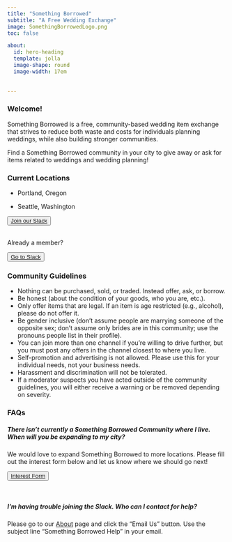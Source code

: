 ```yaml
---
title: "Something Borrowed"
subtitle: "A Free Wedding Exchange"
image: SomethingBorrowedLogo.png
toc: false

about:
  id: hero-heading
  template: jolla
  image-shape: round
  image-width: 17em
      
      
---
```


::: {#hero-heading}
:::

### Welcome!

Something Borrowed is a free, community-based wedding item exchange that strives to reduce both waste and costs for individuals planning weddings, while also building stronger communities.

Find a Something Borrowed community in your city to give away or ask for items related to weddings and wedding planning!

### Current Locations

-   Portland, Oregon

-   Seattle, Washington

<button type="button" class="btn btn-light">[Join our Slack](https://airtable.com/appXc1jGJLZweRSbH/pagVgloaEgZbrNbM2/form)</button> <br>
Already a member?  

<button type="button" class="btn btn-light">[Go to Slack](https://somethingborrowedx.slack.com/)</button>

### Community Guidelines  

-   Nothing can be purchased, sold, or traded. Instead offer, ask, or borrow.
-   Be honest (about the condition of your goods, who you are, etc.).
-   Only offer items that are legal. If an item is age restricted (e.g., alcohol), please do not offer it.
-   Be gender inclusive (don't assume people are marrying someone of the opposite sex; don't assume only brides are in this community; use the pronouns people list in their profile).
-   You can join more than one channel if you're willing to drive further, but you must post any offers in the channel closest to where you live.
-   Self-promotion and advertising is not allowed. Please use this for your individual needs, not your business needs. 
-   Harassment and discrimination will not be tolerated.
-   If a moderator suspects you have acted outside of the community guidelines, you will either receive a warning or be removed depending on severity. 

### FAQs

##### There isn't currently a Something Borrowed Community where I live. When will you be expanding to my city?

We would love to expand Something Borrowed to more locations. Please fill out the interest form below and let us know where we should go next!  

<button type="button" class="btn btn-light">[Interest Form](https://airtable.com/appXc1jGJLZweRSbH/pag4Fk8La0v44z13r/form)</button><br>

##### I'm having trouble joining the Slack. Who can I contact for help?  

Please go to our [About](https://somethingborrowedexchange.com/about.html) page and click the "Email Us" button. Use the subject line "Something Borrowed Help" in your email.
